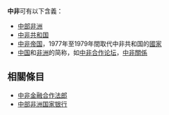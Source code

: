 '''中非'''可有以下含義：

*[[中部非洲|中部非洲]]
*[[中非共和国|中非共和国]]
*[[中非帝国|中非帝国]]，1977年至1979年間取代中非共和国的[[國家|國家]]
*[[中国|中国]]和[[非洲|非洲]]的简称，如[[中非合作论坛|中非合作论坛]]，[[中非关系|中非關係]]
==相關條目==
* [[中非金融合作法郎|中非金融合作法郎]]
* [[中部非洲国家银行|中部非洲国家银行]]

{{消歧义|Z|Cat=二字消歧义}}